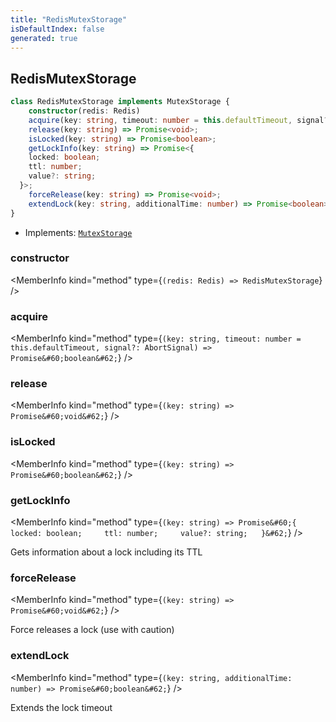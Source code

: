 ```yaml
---
title: "RedisMutexStorage"
isDefaultIndex: false
generated: true
---
```



<!-- This file was generated from the CommandKit source. Do not modify. Instead, re-run the "docgen" script -->


## RedisMutexStorage

<GenerationInfo sourceFile="packages/redis/src/mutex-storage.ts" sourceLine="4" packageName="@commandkit/redis" />



```ts title="Signature"
class RedisMutexStorage implements MutexStorage {
    constructor(redis: Redis)
    acquire(key: string, timeout: number = this.defaultTimeout, signal?: AbortSignal) => Promise<boolean>;
    release(key: string) => Promise<void>;
    isLocked(key: string) => Promise<boolean>;
    getLockInfo(key: string) => Promise<{
    locked: boolean;
    ttl: number;
    value?: string;
  }>;
    forceRelease(key: string) => Promise<void>;
    extendLock(key: string, additionalTime: number) => Promise<boolean>;
}
```
* Implements: <code><a href='/docs/next/api-reference/commandkit/interfaces/mutex-storage#mutexstorage'>MutexStorage</a></code>



<div className="members-wrapper">

### constructor

<MemberInfo kind="method" type={`(redis: Redis) => RedisMutexStorage`}   />


### acquire

<MemberInfo kind="method" type={`(key: string, timeout: number = this.defaultTimeout, signal?: AbortSignal) => Promise&#60;boolean&#62;`}   />


### release

<MemberInfo kind="method" type={`(key: string) => Promise&#60;void&#62;`}   />


### isLocked

<MemberInfo kind="method" type={`(key: string) => Promise&#60;boolean&#62;`}   />


### getLockInfo

<MemberInfo kind="method" type={`(key: string) => Promise&#60;{     locked: boolean;     ttl: number;     value?: string;   }&#62;`}   />

Gets information about a lock including its TTL
### forceRelease

<MemberInfo kind="method" type={`(key: string) => Promise&#60;void&#62;`}   />

Force releases a lock (use with caution)
### extendLock

<MemberInfo kind="method" type={`(key: string, additionalTime: number) => Promise&#60;boolean&#62;`}   />

Extends the lock timeout


</div>
